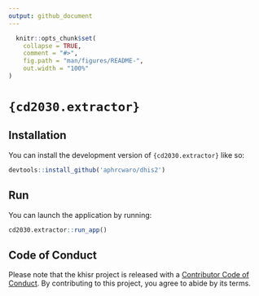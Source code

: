 ```yaml
---
output: github_document
---
```


<!-- README.md is generated from README.Rmd. Please edit that file -->

```r
  knitr::opts_chunk$set(
    collapse = TRUE,
    comment = "#>",
    fig.path = "man/figures/README-",
    out.width = "100%"
)
```

# `{cd2030.extractor}`

<!-- badges: start -->
<!-- badges: end -->

## Installation

You can install the development version of `{cd2030.extractor}` like so:

```r
devtools::install_github('aphrcwaro/dhis2')
```

## Run

You can launch the application by running:

```r
cd2030.extractor::run_app()
```

## Code of Conduct

Please note that the khisr project is released with a [Contributor Code of Conduct](https://contributor-covenant.org/version/2/1/CODE_OF_CONDUCT.html). By contributing to this project, you agree to abide by its terms.

